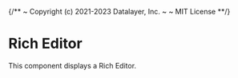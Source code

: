 {/**
~ Copyright (c) 2021-2023 Datalayer, Inc.
~
~ MIT License
**/}


<Meta of={RichEditorStories} />

# Rich Editor

This component displays a Rich Editor.

<Canvas of={RichEditorStories.Default} />

